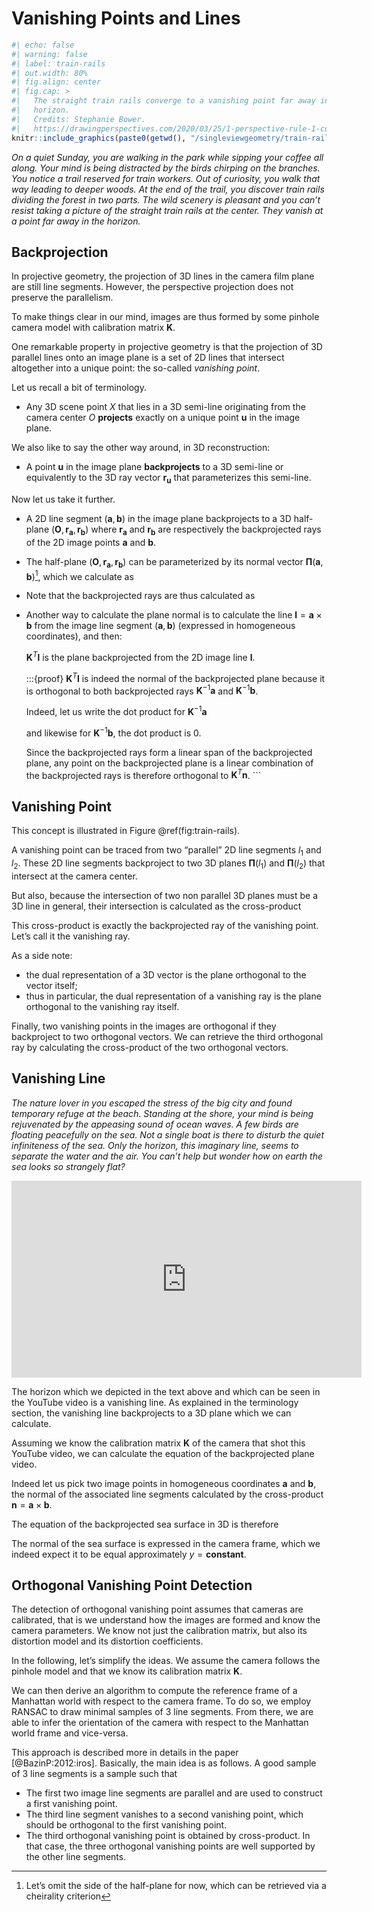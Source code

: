 # Vanishing Points and Lines

```r
#| echo: false
#| warning: false
#| label: train-rails
#| out.width: 80%
#| fig.align: center
#| fig.cap: >
#|   The straight train rails converge to a vanishing point far away in the
#|   horizon.
#|   Credits: Stephanie Bower.
#|   https://drawingperspectives.com/2020/03/25/1-perspective-rule-1-converging-lines/.
knitr::include_graphics(paste0(getwd(), "/singleviewgeometry/train-rails.jpg"))
```

*On a quiet Sunday, you are walking in the park while sipping your coffee all
along. Your mind is being distracted by the birds chirping on the branches. You
notice a trail reserved for train workers. Out of curiosity, you walk that way
leading to deeper woods. At the end of the trail, you discover train rails
dividing the forest in two parts. The wild scenery is pleasant and you can't
resist taking a picture of the straight train rails at the center. They vanish
at a point far away in the horizon.*

## Backprojection

In projective geometry, the projection of 3D lines in the camera film plane are
still line segments. However, the perspective projection does not preserve the
parallelism.

To make things clear in our mind, images are thus formed by some pinhole camera
model with calibration matrix $\mathbf{K}$.

One remarkable property in projective geometry is that the projection of 3D
parallel lines onto an image plane is a set of 2D lines that intersect
altogether into a unique point: the so-called *vanishing point*.

Let us recall a bit of terminology.

- Any 3D scene point $X$ that lies in a 3D semi-line originating from the camera
  center $O$ **projects** exactly on a unique point $\mathbf{u}$ in the image
  plane.

We also like to say the other way around, in 3D reconstruction:

- A point $\mathbf{u}$ in the image plane **backprojects** to a 3D semi-line or
  equivalently to the 3D ray vector $\mathbf{r}_\mathbf{u}$ that parameterizes
  this semi-line.

Now let us take it further.

- A 2D line segment $(\mathbf{a}, \mathbf{b})$ in the image plane backprojects to
  a 3D half-plane $(\mathbf{O}, \mathbf{r}_\mathbf{a}, \mathbf{r}_\mathbf{b})$
  where $\mathbf{r}_\mathbf{a}$ and $\mathbf{r}_\mathbf{b}$ are respectively the
  backprojected rays of the 2D image points $\mathbf{a}$ and $\mathbf{b}$.

- The half-plane $(\mathbf{O}, \mathbf{r}_\mathbf{a}, \mathbf{r}_\mathbf{b})$
  can be parameterized by its normal vector $\mathbf{\Pi}(\mathbf{a},
  \mathbf{b})$^[Let's omit the side of the half-plane for now, which can be
  retrieved via a cheirality criterion], which we calculate as

  \begin{equation}
  \mathbf{\Pi}(\mathbf{a}, \mathbf{b}) =
    \mathbf{r}_\mathbf{a} \times \mathbf{r}_\mathbf{b}.
  \end{equation}

- Note that the backprojected rays are thus calculated as

  \begin{align*}
    \mathbf{r}_\mathbf{a} &= \mathbf{K}^{-1} \mathbf{a} \\
    %
    \mathbf{r}_\mathbf{b} &= \mathbf{K}^{-1} \mathbf{b}.
  \end{align*}

- Another way to calculate the plane normal is to calculate the line
  $\mathbf{l} = \mathbf{a} \times \mathbf{b}$ from the image line segment
  $(\mathbf{a}, \mathbf{b})$ (expressed in homogeneous coordinates), and then:

  \begin{equation}
  \mathbf{\Pi}(\mathbf{a}, \mathbf{b}) =
    \mathbf{K}^T \mathbf{l}.
  \end{equation}

  $\mathbf{K}^T \mathbf{l}$ is the plane backprojected from the 2D image line $\mathbf{l}$.

  :::{proof}
  $\mathbf{K}^T \mathbf{l}$ is indeed the normal of the backprojected plane
  because it is orthogonal to both backprojected rays $\mathbf{K}^{-1}
  \mathbf{a}$ and $\mathbf{K}^{-1} \mathbf{b}$.

  Indeed, let us write the dot product for $\mathbf{K}^{-1} \mathbf{a}$

  \begin{equation}
    (\mathbf{K}^T \mathbf{l})^T \mathbf{K}^{-1} \mathbf{a} =
    \mathbf{l}^T \mathbf{K} \mathbf{K}^{-1} \mathbf{a} = 0
  \end{equation}

  and likewise for $\mathbf{K}^{-1} \mathbf{b}$, the dot product is $0$.

  Since the backprojected rays form a linear span of the backprojected plane,
  any point on the backprojected plane is a linear combination of the
  backprojected rays is therefore orthogonal to $\mathbf{K}^T \mathbf{n}$.
  ```

## Vanishing Point

This concept is illustrated in Figure \@ref(fig:train-rails).

A vanishing point can be traced from two "parallel" 2D line segments $l_1$ and
$l_2$. These 2D line segments backproject to two 3D planes $\mathbf{\Pi}(l_1)$
and $\mathbf{\Pi}(l_2)$ that intersect at the camera center.

But also, because the intersection of two non parallel 3D planes must be a 3D
line in general, their intersection is calculated as the cross-product

  \begin{equation}
    \mathbf{\Pi}(l_1) \times \mathbf{\Pi}(l_2).
  \end{equation}

This cross-product is exactly the backprojected ray of the vanishing point.
Let's call it the vanishing ray.

As a side note:

- the dual representation of a 3D vector is the plane orthogonal to the
  vector itself;
- thus in particular, the dual representation of a vanishing ray is the plane
  orthogonal to the vanishing ray itself.

Finally, two vanishing points in the images are orthogonal if they backproject to two
orthogonal vectors. We can retrieve the third orthogonal ray by calculating the
cross-product of the two orthogonal vectors.

\begin{equation}
  \mathbf{\Pi}(l_3) = \mathbf{\Pi}(l_1) \times \mathbf{\Pi}(l_2).
\end{equation}

## Vanishing Line

*The nature lover in you escaped the stress of the big city and found temporary
refuge at the beach. Standing at the shore, your mind is being rejuvenated by
the appeasing sound of ocean waves. A few birds are floating peacefully on the
sea. Not a single boat is there to disturb the quiet infiniteness of the sea.
Only the horizon, this imaginary line, seems to separate the water and the air.
You can't help but wonder how on earth the sea looks so strangely flat?*

<p align="center">
<iframe width="560" height="315" src="https://www.youtube.com/embed/LdsTydS4eww" frameborder="0" allowfullscreen></iframe>
</p>

The horizon which we depicted in the text above and which can be seen in the YouTube
video is a vanishing line. As explained in the terminology section, the
vanishing line backprojects to a 3D plane which we can calculate.

Assuming we know the calibration matrix $\mathbf{K}$ of the camera that shot
this YouTube video, we can calculate the equation of the backprojected plane
video.

Indeed let us pick two image points in homogeneous coordinates $\mathbf{a}$ and
$\mathbf{b}$, the normal of the associated line segments calculated by the
cross-product $\mathbf{n} = \mathbf{a} \times \mathbf{b}$.

The equation of the backprojected sea surface in 3D is therefore

\begin{equation}
  \mathbf{\Pi}_\textrm{sea} = \mathbf{K}^T (\mathbf{a} \times \mathbf{b}).
\end{equation}

The normal of the sea surface is expressed in the camera frame, which we indeed
expect it to be equal approximately $y = \mathbf{constant}$.


## Orthogonal Vanishing Point Detection

The detection of orthogonal vanishing point assumes that cameras are calibrated,
that is we understand how the images are formed and know the camera parameters.
We know not just the calibration matrix, but also its distortion model and its
distortion coefficients.

In the following, let's simplify the ideas. We assume the camera follows the
pinhole model and that we know its calibration matrix $\mathbf{K}$.

We can then derive an algorithm to compute the reference frame of a Manhattan
world with respect to the camera frame. To do so, we employ RANSAC to draw
minimal samples of 3 line segments. From there, we are able to infer the
orientation of the camera with respect to the Manhattan world frame and
vice-versa.

This approach is described more in details in the paper [@BazinP:2012:iros].
Basically, the main idea is as follows. A good sample of 3 line segments is a sample
such that

- The first two image line segments are parallel and are used to construct a
  first vanishing point.
- The third line segment vanishes to a second vanishing point, which should be
  orthogonal to the first vanishing point.
- The third orthogonal vanishing point is obtained by cross-product.
In that case, the three orthogonal vanishing points are well supported by the
other line segments.
